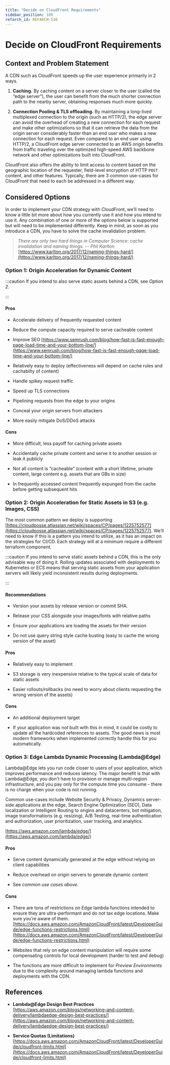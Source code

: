 ```yaml
---
title: "Decide on CloudFront Requirements"
sidebar_position: 100
refarch_id: REFARCH-530
---
```


# Decide on CloudFront Requirements

## Context and Problem Statement
A CDN such as CloudFront speeds up the user experience primarily in 2 ways.

1. **Caching.** By caching content on a server closer to the user (called the “edge server”), the user can benefit from the much shorter connection path to the nearby server, obtaining responses much more quickly.

2. **Connection Pooling & TLS offloading.** By maintaining a long-lived multiplexed connection to the origin (such as HTTP/2), the edge server can avoid the overhead of creating a new connection for each request and make other optimizations so that it can retrieve the data from the origin server considerably faster than an end user who makes a new connection for each request. Even compared to an end user using HTTP/2, a CloudFront edge server connected to an AWS origin benefits from traffic traveling over the optimized high-speed AWS backbone network and other optimizations built into CloudFront.

CloudFront also offers the ability to limit access to content based on the geographic location of the requester, field-level encryption of HTTP `POST` content, and other features. Typically, there are 3 common use-cases for CloudFront that need to each be addressed in a different way.

## Considered Options

In order to implement your CDN strategy with CloudFront, we’ll need to know a little bit more about how you currently use it and how you intend to use it. Any combination of one or more of the options below is supported but will need to be implemented differently. Keep in mind, as soon as you introduce a CDN, you have to solve the cache invalidation problem.

> _There are only two hard things in Computer Science: cache invalidation and naming things._
> _-- Phil Karlton_
[https://www.karlton.org/2017/12/naming-things-hard/](https://www.karlton.org/2017/12/naming-things-hard/)

### Option 1: Origin Acceleration for Dynamic Content

:::caution
If you intend to also serve static assets behind a CDN, see _Option 2._

:::

#### Pros

- Accelerate delivery of frequently requested content

- Reduce the compute capacity required to serve cacheable content

- Improve SEO
[https://www.semrush.com/blog/how-fast-is-fast-enough-page-load-time-and-your-bottom-line/](https://www.semrush.com/blog/how-fast-is-fast-enough-page-load-time-and-your-bottom-line/)

- Relatively easy to deploy (effectiveness will depend on cache rules and cachabilty of content)

- Handle spikey request traffic

- Speed up TLS connections

- Pipelining requests from the edge to your origins

- Conceal your origin servers from attackers

- More easily mitigate DoS/DDoS  attacks

#### Cons

- More difficult, less payoff for caching private assets

- Accidentally cache private content and serve it to another session or leak it publicly

- Not all content is “cacheable” (content with a short lifetime, private content, large content e.g. assets that are GBs in size)

- In frequently accessed content frequently expunged from the cache before getting subsequent hits

### Option 2: Origin Acceleration for Static Assets in S3 (e.g. Images, CSS)

The most common pattern we deploy is supporting [https://cloudposse.atlassian.net/wiki/spaces/CP/pages/1225752577](https://cloudposse.atlassian.net/wiki/spaces/CP/pages/1225752577). We’ll need to know if this is a pattern you intend to utilize, as it has an impact on the strategies for CI/CD. Each strategy will at a minimum require a different terraform component.

:::caution
If you intend to serve static assets behind a CDN, this is the only advisable way of doing it. Rolling updates associated with deployments to Kubernetes or ECS means that serving static assets from your application servers will likely yield inconsistent results during deployments.

:::

#### Recommendations

- Version your assets by release version or commit SHA.

- Release your CSS alongside your images/fonts with relative paths

- Ensure your applications are loading the assets for their version

- Do not use query string style cache busting (easy to cache the wrong version of the asset)

#### Pros

- Relatively easy to implement

- S3 storage is very inexpensive relative to the typical scale of data for static assets

- Easier rollouts/rollbacks (no need to worry about clients requesting the wrong version of the assets)

#### Cons

- An additional deployment target

- If your application was not built with this in mind, it could be costly to update all the hardcoded references to assets. The good news is most modern frameworks when implemented correctly handle this for you automatically.

### Option 3: Edge Lambda Dynamic Processing (Lambda@Edge)

Lambda@Edge lets you run code closer to users of your application, which improves performance and reduces latency. The major benefit is that with Lambda@Edge, you don't have to provision or manage multi-region infrastructure, and you pay only for the compute time you consume - there is no charge when your code is not running.

Common use-cases include Website Security & Privacy, Dynamics server-side applications at the edge, Search Engine Optimization (SEO), Data localization or Intelligent Routing to origins and datacenters, bot mitigation, image transformations (e.g. resizing), A/B Testing, real-time authentication and authorization, user prioritization, user tracking, and analytics.

[https://aws.amazon.com/lambda/edge/](https://aws.amazon.com/lambda/edge/)

#### Pros

- Serve content dynamically generated at the edge without relying on client capabilities

- Reduce overhead on origin servers to generate dynamic content

- See _common use_ _cases above._

#### Cons

- There are tons of restrictions on Edge lambda functions intended to ensure they are ultra-performant and do not tax edge locations. Make sure you’re aware of them.
[https://docs.aws.amazon.com/AmazonCloudFront/latest/DeveloperGuide/edge-functions-restrictions.html](https://docs.aws.amazon.com/AmazonCloudFront/latest/DeveloperGuide/edge-functions-restrictions.html)

- Websites that rely on edge content manipulation will require some compensating controls for local development (harder to test and debug)

- The functions are more difficult to implement for _Preview Environments_ due to the complexity around managing lambda functions and deployments with the CDN.

## References

- **Lambda@Edge Design Best Practices**
[https://aws.amazon.com/blogs/networking-and-content-delivery/lambdaedge-design-best-practices/](https://aws.amazon.com/blogs/networking-and-content-delivery/lambdaedge-design-best-practices/)

- **Service Quotas (Limitations)**
[https://docs.aws.amazon.com/AmazonCloudFront/latest/DeveloperGuide/cloudfront-limits.html](https://docs.aws.amazon.com/AmazonCloudFront/latest/DeveloperGuide/cloudfront-limits.html)



